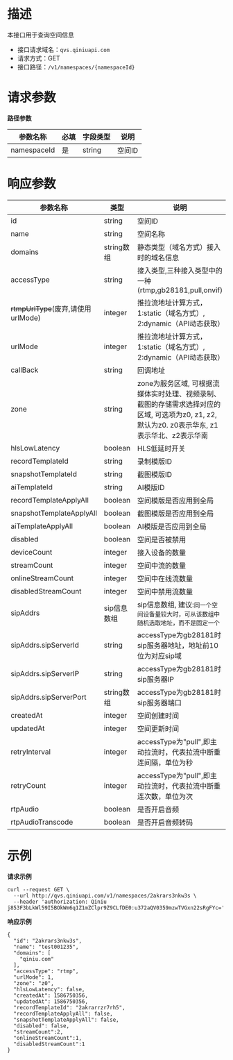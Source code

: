 # **描述**
本接口用于查询空间信息

* 接口请求域名：`qvs.qiniuapi.com`
* 请求方式：GET
* 接口路径：`/v1/namespaces/{namespaceId}`

# **请求参数**
**路径参数**

|参数名称|必填|字段类型|说明|
|---|---|---|---|
|namespaceId|是|string|空间ID

# **响应参数**

|参数名称|类型|说明|
|---|---|---|
|id|string|空间ID
|name|string|空间名称
|domains|string数组|静态类型（域名方式）接入时的域名信息
|accessType|string|接入类型,三种接入类型中的一种(rtmp,gb28181,pull,onvif)
|~~rtmpUrlType~~(废弃,请使用urlMode)|integer|推拉流地址计算方式，1:static（域名方式）, 2:dynamic（API动态获取）
|urlMode|integer|推拉流地址计算方式，1:static（域名方式）, 2:dynamic（API动态获取）
|callBack|string|回调地址
|zone|string|zone为服务区域, 可根据流媒体实时处理、视频录制、截图的存储需求选择对应的区域, 可选项为z0, z1, z2, 默认为z0. z0表示华东, z1表示华北、z2表示华南
|hlsLowLatency|boolean|HLS低延时开关
|recordTemplateId|string|录制模版ID
|snapshotTemplateId|string|截图模版ID
|aiTemplateId|string|AI模版ID
|recordTemplateApplyAll|boolean|空间模版是否应用到全局
|snapshotTemplateApplyAll|boolean|截图模版是否应用到全局
|aiTemplateApplyAll|boolean|AI模版是否应用到全局
|disabled|boolean|空间是否被禁用
|deviceCount|integer|接入设备的数量
|streamCount|integer|空间中流的数量
|onlineStreamCount|integer|空间中在线流数量
|disabledStreamCount|integer|空间中禁用流数量
|sipAddrs|sip信息数组|sip信息数组, 建议:`同一个空间设备量较大时，可从该数组中随机选取地址，而不是固定一个`
|sipAddrs.sipServerId|string|accessType为gb28181时sip服务器地址，地址前10位为对应sip域
|sipAddrs.sipServerIP|string|accessType为gb28181时sip服务器IP
|sipAddrs.sipServerPort|string数组|accessType为gb28181时sip服务器端口
|createdAt|integer|空间创建时间
|updatedAt|integer|空间更新时间
|retryInterval|integer|accessType为"pull",即主动拉流时，代表拉流中断重连间隔，单位为秒
|retryCount|integer|accessType为"pull",即主动拉流时，代表拉流中断重连次数，单位为次
|rtpAudio|boolean|是否开启音频
|rtpAudioTranscode|boolean|是否开启音频转码

# **示例**

**请求示例**

```
curl --request GET \
  --url http://qvs.qiniuapi.com/v1/namespaces/2akrars3nkw3s \
  --header 'authorization: Qiniu j853F3bLkWl59I5BOkWm6q1Z1mZClpr9Z9CLfDE0:u372aQV0359mzwTVGxn22sRgFYc='
```
**响应示例**

```
{
  "id": "2akrars3nkw3s",
  "name": "test001235",
  "domains": [
    "qiniu.com"
  ],
  "accessType": "rtmp",
  "urlMode": 1,
  "zone": "z0",
  "hlsLowLatency": false,
  "createdAt": 1586750356,
  "updatedAt": 1586750356,
  "recordTemplateId": "2akrarrzr7rh5",
  "recordTemplateApplyAll": false,
  "snapshotTemplateApplyAll": false,
  "disabled": false,
  "streamCount":2,
  "onlineStreamCount":1,
  "disabledStreamCount":1
}
```